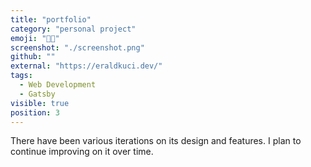 ```yaml
---
title: "portfolio"
category: "personal project"
emoji: "👨‍💼"
screenshot: "./screenshot.png"
github: ""
external: "https://eraldkuci.dev/"
tags:
  - Web Development
  - Gatsby
visible: true
position: 3
---
```


There have been various iterations on its design and features. I plan to continue improving on it over time.